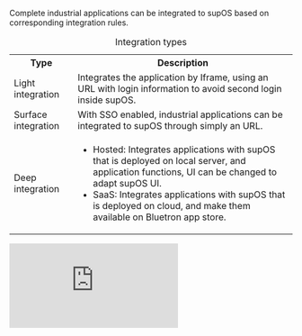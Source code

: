 Complete industrial applications can be integrated to supOS based on corresponding integration rules.

<table>
<caption>Integration types</caption>
<tr>
<th>Type</th>
<th>Description</th>
</tr>
<tr>
<td>Light integration</td>
<td>Integrates the application by Iframe, using an URL with login information to avoid second login inside supOS.</td>
</tr>
<tr>
<td>Surface integration</td>
<td>With SSO enabled, industrial applications can be integrated to supOS through simply an URL.</td>
</tr>
<tr>
<td>Deep integration</td>
<td>

- Hosted: Integrates applications with supOS that is deployed on local server, and application functions, UI can be changed to adapt supOS UI.
- SaaS: Integrates applications with supOS that is deployed on cloud, and make them available on Bluetron app store.

</td>
</tr>
</table>

<div
  style={{
    position: "relative",
    paddingBottom: "calc(49.70703125% + 41px)",
    height: 0,
    width: "100%"
  }}>
  <iframe
    src="https://demo.arcade.software/Zw1B8fZJiIdGqykv4CSk?embed"
    frameBorder={0}
    loading="lazy"
    webkitallowfullscreen=""
    mozallowfullscreen=""
    allowFullScreen=""
    style={{
      position: "absolute",
      top: 0,
      left: 0,
      width: "100%",
      height: "100%",
      colorScheme: "light"
    }}
    title="Sales Order Demo | supOS Industrial Operating System"/>
</div>


<div>
  <div
    className="sl-embed"
    style={{
      position: "relative",
      paddingBottom: "calc(54.17% + 27px)",
      width: "100%",
      height: 0,
      transform: "scale(1)"
    }}
  >
    <iframe
      className="sl-demo"
      src="https://app.storylane.io/demo/q0fhtjvkrkjp"
      name="sl-embed"
      allow="fullscreen; camera; microphone"
      style={{
        position: "absolute",
        top: 0,
        left: 0,
        width: "100%",
        height: "100%",
        border: "none"
      }}
    />
  </div>
</div>